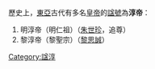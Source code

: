歷史上，[[東亞|東亞]]古代有多名[[皇帝|皇帝]]的[[諡號|諡號]]為'''淳帝'''：
#明淳帝（明仁祖）（[[朱世珍|朱世珍]]，追尊）
#黎淳帝（黎聖宗）（[[黎思誠|黎思誠]]）

{{disambig}}
[[Category:諡淳|Category:諡淳]]